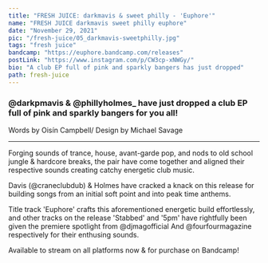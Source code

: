---
title: "FRESH JUICE: darkmavis & sweet philly - 'Euphore'"
name: "FRESH JUICE darkmavis sweet philly euphore"
date: "November 29, 2021"
pic: "/fresh-juice/05_darkmavis-sweetphilly.jpg"
tags: "fresh juice"
bandcamp: "https://euphore.bandcamp.com/releases"
postLink: "https://www.instagram.com/p/CW3cp-xNWGy/"
bio: "A club EP full of pink and sparkly bangers has just dropped"
path: fresh-juice
---

### @darkpmavis & @phillyholmes\_ have just dropped a club EP full of pink and sparkly bangers for you all!

<p className="smallText">Words by Oisín Campbell/ Design by Michael Savage</p>

<hr />

Forging sounds of trance, house, avant-garde pop, and nods to old school jungle & hardcore breaks, the pair have come together and aligned their respective sounds creating catchy energetic club music.

Davis (@craneclubdub) & Holmes have cracked a knack on this release for building songs from an initial soft point and into peak time anthems.

Title track 'Euphore' crafts this aforementioned energetic build effortlessly, and other tracks on the release 'Stabbed' and '5pm' have rightfully been given the premiere spotlight from @djmagofficial And @fourfourmagazine respectively for their enthusing sounds.

Available to stream on all platforms now & for purchase on Bandcamp! <HoverLink url="euphore.bandcamp.com/releases" external inline />
